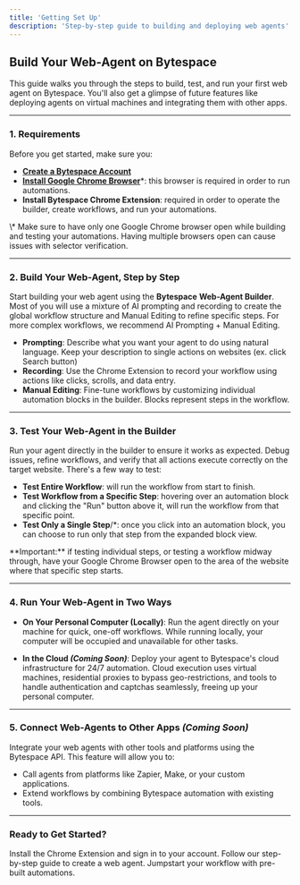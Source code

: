 ```yaml
---
title: 'Getting Set Up'
description: 'Step-by-step guide to building and deploying web agents'
---
```


## Build Your Web-Agent on Bytespace

This guide walks you through the steps to build, test, and run your first web agent on Bytespace. You'll also get a glimpse of future features like deploying agents on virtual machines and integrating them with other apps.

---

### 1. Requirements

Before you get started, make sure you:

- [**Create a Bytespace Account**](https://www.bytespace.ai/login)
- [**Install Google Chrome Browser**](https://www.google.com/chrome/)\*: this browser is required in order to run automations.
- **Install Bytespace Chrome Extension**: required in order to operate the builder, create workflows, and run your automations.

<Note>
\* Make sure to have only one Google Chrome browser open while building and testing your automations. Having multiple browsers open can cause issues with selector verification.
</Note>

---

### 2. Build Your Web-Agent, Step by Step

Start building your web agent using the **Bytespace** **Web-Agent Builder**. Most of you will use a mixture of AI prompting and recording to create the global workflow structure and Manual Editing to refine specific steps. For more complex workflows, we recommend AI Prompting + Manual Editing.

- **Prompting**: Describe what you want your agent to do using natural language. Keep your description to single actions on websites (ex. click Search button)
- **Recording**: Use the Chrome Extension to record your workflow using actions like clicks, scrolls, and data entry.
- **Manual Editing**: Fine-tune workflows by customizing individual automation blocks in the builder. Blocks represent steps in the workflow.

---

### 3. Test Your Web-Agent in the Builder

Run your agent directly in the builder to ensure it works as expected. Debug issues, refine workflows, and verify that all actions execute correctly on the target website. There's a few way to test:

- **Test Entire Workflow**: will run the workflow from start to finish.
- **Test Workflow from a Specific Step**: hovering over an automation block and clicking the "Run" button above it, will run the workflow from that specific point.
- **Test Only a Single Step**/*: once you click into an automation block, you can choose to run only that step from the expanded block view.

<Warning>
**Important:** if testing individual steps, or testing a workflow midway through, have your Google Chrome Browser open to the area of the website where that specific step starts.
</Warning>

---

### 4. Run Your Web-Agent in Two Ways

- **On Your Personal Computer (Locally)**: Run the agent directly on your machine for quick, one-off workflows. While running locally, your computer will be occupied and unavailable for other tasks.

- **In the Cloud *(Coming Soon)***: Deploy your agent to Bytespace's cloud infrastructure for 24/7 automation. Cloud execution uses virtual machines, residential proxies to bypass geo-restrictions, and tools to handle authentication and captchas seamlessly, freeing up your personal computer.

---

### 5. Connect Web-Agents to Other Apps *(Coming Soon)*

Integrate your web agents with other tools and platforms using the Bytespace API. This feature will allow you to:

- Call agents from platforms like Zapier, Make, or your custom applications.
- Extend workflows by combining Bytespace automation with existing tools.

---

### Ready to Get Started?

<CardGroup>
  <Card
    title="Set Up Your Environment"
    icon="wrench"
    href="/platform-overview"
  >
    Install the Chrome Extension and sign in to your account.
  </Card>
  <Card
    title="Build Your First Agent"
    icon="wand-magic-sparkles"
    href="/tutorials"
  >
    Follow our step-by-step guide to create a web agent.
  </Card>
  <Card
    title="Explore Templates"
    icon="box-archive"
    href="/templates"
  >
    Jumpstart your workflow with pre-built automations.
  </Card>
</CardGroup> 